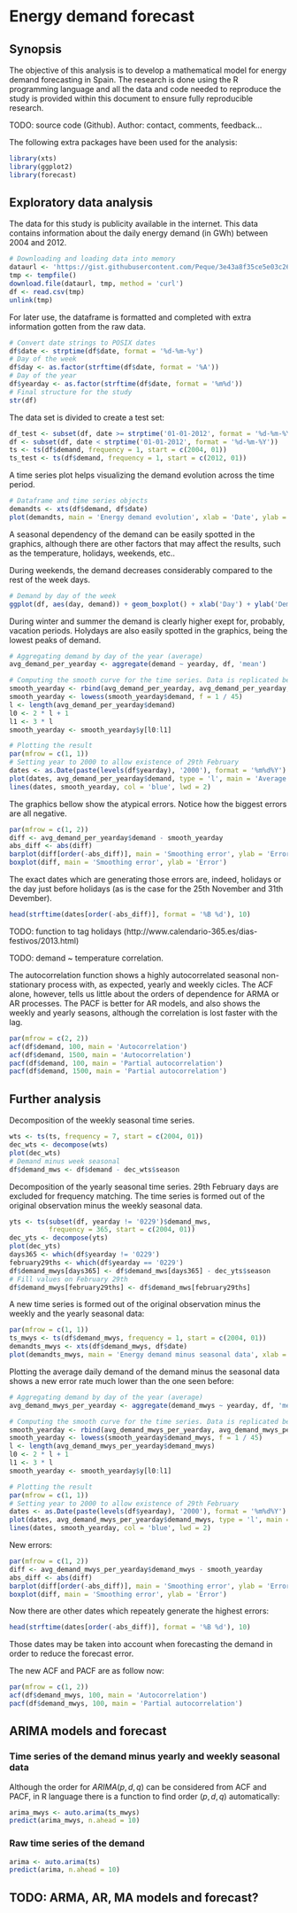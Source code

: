 # Energy demand forecast

## Synopsis

The objective of this analysis is to develop a mathematical model for energy demand forecasting in Spain. The research is done using the R programming language and all the data and code needed to reproduce the study is provided within this document to ensure fully reproducible research.

TODO: source code (Github). Author: contact, comments, feedback...

The following extra packages have been used for the analysis:

```r
library(xts)
library(ggplot2)
library(forecast)
```

## Exploratory data analysis

The data for this study is publicity available in the internet. This data contains information about the daily energy demand (in GWh) between 2004 and 2012.

```r
# Downloading and loading data into memory
dataurl <- 'https://gist.githubusercontent.com/Peque/3e43a8f35ce5e03c2645/raw/d28312ac0e49888a5079fcea188770acaf3aa4a2/mme.csv'
tmp <- tempfile()
download.file(dataurl, tmp, method = 'curl')
df <- read.csv(tmp)
unlink(tmp)
```

For later use, the dataframe is formatted and completed with extra information gotten from the raw data.

```r
# Convert date strings to POSIX dates
df$date <- strptime(df$date, format = '%d-%m-%y')
# Day of the week
df$day <- as.factor(strftime(df$date, format = '%A'))
# Day of the year
df$yearday <- as.factor(strftime(df$date, format = '%m%d'))
# Final structure for the study
str(df)
```

The data set is divided to create a test set:

```r
df_test <- subset(df, date >= strptime('01-01-2012', format = '%d-%m-%Y'))
df <- subset(df, date < strptime('01-01-2012', format = '%d-%m-%Y'))
ts <- ts(df$demand, frequency = 1, start = c(2004, 01))
ts_test <- ts(df$demand, frequency = 1, start = c(2012, 01))
```


A time series plot helps visualizing the demand evolution across the time period.

```r
# Dataframe and time series objects
demandts <- xts(df$demand, df$date)
plot(demandts, main = 'Energy demand evolution', xlab = 'Date', ylab = 'Demand (GWh)')
```

A seasonal dependency of the demand can be easily spotted in the graphics, although there are other factors that may affect the results, such as the temperature, holidays, weekends, etc..

During weekends, the demand decreases considerably compared to the rest of the week days.

```r
# Demand by day of the week
ggplot(df, aes(day, demand)) + geom_boxplot() + xlab('Day') + ylab('Demand (GWh)') + ggtitle('Demand per day of the week')
```

During winter and summer the demand is clearly higher exept for, probably, vacation periods. Holydays are also easily spotted in the graphics, being the lowest peaks of demand.

```r
# Aggregating demand by day of the year (average)
avg_demand_per_yearday <- aggregate(demand ~ yearday, df, 'mean')

# Computing the smooth curve for the time series. Data is replicated before computing the curve in order to achieve continuity
smooth_yearday <- rbind(avg_demand_per_yearday, avg_demand_per_yearday, avg_demand_per_yearday, avg_demand_per_yearday, avg_demand_per_yearday)
smooth_yearday <- lowess(smooth_yearday$demand, f = 1 / 45)
l <- length(avg_demand_per_yearday$demand)
l0 <- 2 * l + 1
l1 <- 3 * l
smooth_yearday <- smooth_yearday$y[l0:l1]

# Plotting the result
par(mfrow = c(1, 1))
# Setting year to 2000 to allow existence of 29th February
dates <- as.Date(paste(levels(df$yearday), '2000'), format = '%m%d%Y')
plot(dates, avg_demand_per_yearday$demand, type = 'l', main = 'Average daily demand', xlab = 'Date', ylab = 'Demand (GWh)')
lines(dates, smooth_yearday, col = 'blue', lwd = 2)
```

The graphics bellow show the atypical errors. Notice how the biggest errors are all negative.

```r
par(mfrow = c(1, 2))
diff <- avg_demand_per_yearday$demand - smooth_yearday
abs_diff <- abs(diff)
barplot(diff[order(-abs_diff)], main = 'Smoothing error', ylab = 'Error')
boxplot(diff, main = 'Smoothing error', ylab = 'Error')
```

The exact dates which are generating those errors are, indeed, holidays or the day just before holidays (as is the case for the 25th November and 31th Devember).

```r
head(strftime(dates[order(-abs_diff)], format = '%B %d'), 10)
```

TODO: function to tag holidays (http://www.calendario-365.es/dias-festivos/2013.html)

TODO: demand ~ temperature correlation.

The autocorrelation function shows a highly autocorrelated seasonal non-stationary process with, as expected, yearly and weekly cicles. The ACF alone, however, tells us little about the orders of dependence for ARMA or AR processes. The PACF is better for AR models, and also shows the weekly and yearly seasons, although the correlation is lost faster with the lag.

```r
par(mfrow = c(2, 2))
acf(df$demand, 100, main = 'Autocorrelation')
acf(df$demand, 1500, main = 'Autocorrelation')
pacf(df$demand, 100, main = 'Partial autocorrelation')
pacf(df$demand, 1500, main = 'Partial autocorrelation')
```

## Further analysis

Decomposition of the weekly seasonal time series.

```r
wts <- ts(ts, frequency = 7, start = c(2004, 01))
dec_wts <- decompose(wts)
plot(dec_wts)
# Demand minus week seasonal
df$demand_mws <- df$demand - dec_wts$season
```

Decomposition of the yearly seasonal time series. 29th February days are excluded for frequency matching. The time series is formed out of the original observation minus the weekly seasonal data.

```r
yts <- ts(subset(df, yearday != '0229')$demand_mws,
          frequency = 365, start = c(2004, 01))
dec_yts <- decompose(yts)
plot(dec_yts)
days365 <- which(df$yearday != '0229')
february29ths <- which(df$yearday == '0229')
df$demand_mwys[days365] <- df$demand_mws[days365] - dec_yts$season
# Fill values on February 29th
df$demand_mwys[february29ths] <- df$demand_mws[february29ths]
```

A new time series is formed out of the original observation minus the weekly and the yearly seasonal data:

```r
par(mfrow = c(1, 1))
ts_mwys <- ts(df$demand_mwys, frequency = 1, start = c(2004, 01))
demandts_mwys <- xts(df$demand_mwys, df$date)
plot(demandts_mwys, main = 'Energy demand minus seasonal data', xlab = 'Date', ylab = 'Demand (GWh)')
```

Plotting the average daily demand of the demand minus the seasonal data shows a new error rate much lower than the one seen before:

```r
# Aggregating demand by day of the year (average)
avg_demand_mwys_per_yearday <- aggregate(demand_mwys ~ yearday, df, 'mean')

# Computing the smooth curve for the time series. Data is replicated before computing the curve in order to achieve continuity
smooth_yearday <- rbind(avg_demand_mwys_per_yearday, avg_demand_mwys_per_yearday, avg_demand_mwys_per_yearday, avg_demand_mwys_per_yearday, avg_demand_mwys_per_yearday)
smooth_yearday <- lowess(smooth_yearday$demand_mwys, f = 1 / 45)
l <- length(avg_demand_mwys_per_yearday$demand_mwys)
l0 <- 2 * l + 1
l1 <- 3 * l
smooth_yearday <- smooth_yearday$y[l0:l1]

# Plotting the result
par(mfrow = c(1, 1))
# Setting year to 2000 to allow existence of 29th February
dates <- as.Date(paste(levels(df$yearday), '2000'), format = '%m%d%Y')
plot(dates, avg_demand_mwys_per_yearday$demand_mwys, type = 'l', main = 'Average daily demand', xlab = 'Date', ylab = 'Demand (GWh)')
lines(dates, smooth_yearday, col = 'blue', lwd = 2)
```

New errors:

```r
par(mfrow = c(1, 2))
diff <- avg_demand_mwys_per_yearday$demand_mwys - smooth_yearday
abs_diff <- abs(diff)
barplot(diff[order(-abs_diff)], main = 'Smoothing error', ylab = 'Error')
boxplot(diff, main = 'Smoothing error', ylab = 'Error')
```

Now there are other dates which repeately generate the highest errors:

```r
head(strftime(dates[order(-abs_diff)], format = '%B %d'), 10)
```

Those dates may be taken into account when forecasting the demand in order to reduce the forecast error.

The new ACF and PACF are as follow now:

```r
par(mfrow = c(1, 2))
acf(df$demand_mwys, 100, main = 'Autocorrelation')
pacf(df$demand_mwys, 100, main = 'Partial autocorrelation')
```

## ARIMA models and forecast

### Time series of the demand minus yearly and weekly seasonal data

Although the order for $ARIMA(p,d,q)$ can be considered from ACF and PACF, in R language there is a function to find order $(p,d,q)$ automatically:

```r
arima_mwys <- auto.arima(ts_mwys)
predict(arima_mwys, n.ahead = 10)
```


### Raw time series of the demand

```r
arima <- auto.arima(ts)
predict(arima, n.ahead = 10)
```

## TODO: ARMA, AR, MA models and forecast?
